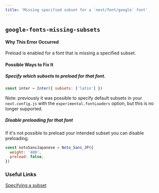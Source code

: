 ```yaml
---
title: 'Missing specified subset for a `next/font/google` font'
---
```


## `google-fonts-missing-subsets`

#### Why This Error Occurred

Preload is enabled for a font that is missing a specified subset.

#### Possible Ways to Fix It

##### Specify which subsets to preload for that font.

```js filename="example.js"
const inter = Inter({ subsets: ['latin'] })
```

Note: previously it was possible to specify default subsets in your `next.config.js` with the `experimental.fontLoaders` option, but this is no longer supported.

##### Disable preloading for that font

If it's not possible to preload your intended subset you can disable preloading.

```js filename="example.js"
const notoSansJapanese = Noto_Sans_JP({
  weight: '400',
  preload: false,
})
```

### Useful Links

[Specifying a subset](/docs/basic-features/font-optimization#specifying-a-subset)
